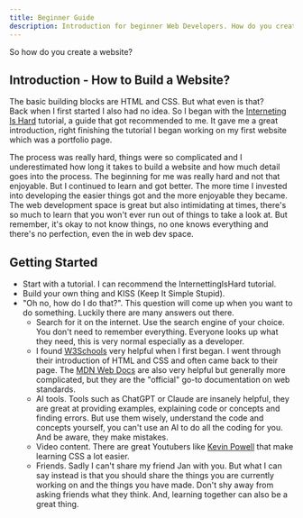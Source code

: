 ```yaml
---
title: Beginner Guide
description: Introduction for beginner Web Developers. How do you create a website?
---
```


So how do you create a website?

## Introduction - How to Build a Website?
The basic building blocks are HTML and CSS. But what even is that?  
Back when I first started I also had no idea. So I began with the [Interneting Is Hard](https://internetingishard.netlify.app/) tutorial, a guide that got recommended to me. It gave me a great introduction, right finishing the tutorial I began working on my first website which was a portfolio page.

The process was really hard, things were so complicated and I underestimated how long it takes to build a website and how much detail goes into the process. The beginning for me was really hard and not that enjoyable. But I continued to learn and got better. The more time I invested into developing the easier things got and the more enjoyable they became.  
The web development space is great but also intimidating at times, there's so much to learn that you won't ever run out of things to take a look at. But remember, it's okay to not know things, no one knows everything and there's no perfection, even the in web dev space.

## Getting Started
- Start with a tutorial. I can recommend the InternettingIsHard tutorial.
- Build your own thing and KISS (Keep It Simple Stupid).
- "Oh no, how do I do that?". This question will come up when you want to do something. Luckily there are many answers out there.
	- Search for it on the internet. Use the search engine of your choice. You don't need to remember everything. Everyone looks up what they need, this is very normal especially as a developer.
	- I found [W3Schools](https://www.w3schools.com/html/) very helpful when I first began. I went through their introduction of HTML and CSS and often came back to their page. The [MDN Web Docs](https://developer.mozilla.org/en-US/) are also very helpful but generally more complicated, but they are the "official" go-to documentation on web standards.
	- AI tools. Tools such as ChatGPT or Claude are insanely helpful, they are great at providing examples, explaining code or concepts and finding errors. But use them wisely, understand the code and concepts yourself, you can't use an AI to do all the coding for you. And be aware, they make mistakes.
	- Video content. There are great Youtubers like [Kevin Powell](https://www.youtube.com/@KevinPowell) that make learning CSS a lot easier.
	- Friends. Sadly I can't share my friend Jan with you. But what I can say instead is that you should share the things you are currently working on and the things you have made. Don't shy away from asking friends what they think. And, learning together can also be a great thing.